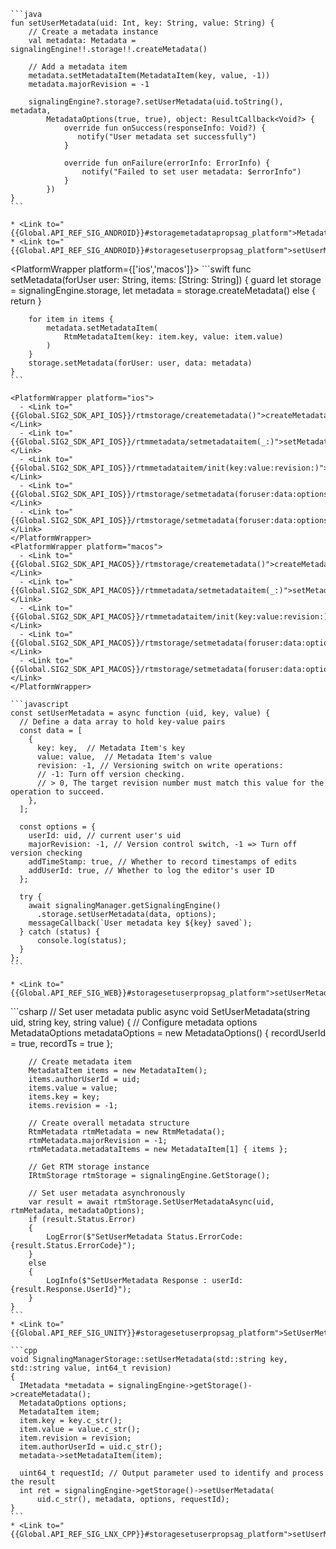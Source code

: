<PlatformWrapper platform='android'>

    ```java
    fun setUserMetadata(uid: Int, key: String, value: String) {
        // Create a metadata instance
        val metadata: Metadata = signalingEngine!!.storage!!.createMetadata()

        // Add a metadata item
        metadata.setMetadataItem(MetadataItem(key, value, -1))
        metadata.majorRevision = -1

        signalingEngine?.storage?.setUserMetadata(uid.toString(), metadata,
            MetadataOptions(true, true), object: ResultCallback<Void?> {
                override fun onSuccess(responseInfo: Void?) {
                   notify("User metadata set successfully")
                }

                override fun onFailure(errorInfo: ErrorInfo) {
                    notify("Failed to set user metadata: $errorInfo")
                }
            })
    }
    ```

    * <Link to="{{Global.API_REF_SIG_ANDROID}}#storagemetadatapropsag_platform">Metadata</Link>    
    * <Link to="{{Global.API_REF_SIG_ANDROID}}#storagesetuserpropsag_platform">setUserMetadata</Link>

</PlatformWrapper>

<PlatformWrapper platform={['ios','macos']}>
    ```swift
    func setMetadata(forUser user: String, items: [String: String]) {
        guard let storage = signalingEngine.storage,
              let metadata = storage.createMetadata()
        else { return }

        for item in items {
            metadata.setMetadataItem(
                RtmMetadataItem(key: item.key, value: item.value)
            )
        }
        storage.setMetadata(forUser: user, data: metadata)
    }
    ```

    <PlatformWrapper platform="ios">
      - <Link to="{{Global.SIG2_SDK_API_IOS}}/rtmstorage/createmetadata()">createMetadata()</Link>
      - <Link to="{{Global.SIG2_SDK_API_IOS}}/rtmmetadata/setmetadataitem(_:)">setMetadataItem(_:)</Link>
      - <Link to="{{Global.SIG2_SDK_API_IOS}}/rtmmetadataitem/init(key:value:revision:)">RtmMetadataItem(key:value:revision:)</Link>
      - <Link to="{{Global.SIG2_SDK_API_IOS}}/rtmstorage/setmetadata(foruser:data:options:)">setMetadata(forUser:data:options:)</Link>
      - <Link to="{{Global.SIG2_SDK_API_IOS}}/rtmstorage/setmetadata(foruser:data:options:completion:)">setMetadata(forUser:data:options:completion:)</Link>
    </PlatformWrapper>
    <PlatformWrapper platform="macos">
      - <Link to="{{Global.SIG2_SDK_API_MACOS}}/rtmstorage/createmetadata()">createMetadata()</Link>
      - <Link to="{{Global.SIG2_SDK_API_MACOS}}/rtmmetadata/setmetadataitem(_:)">setMetadataItem(_:)</Link>
      - <Link to="{{Global.SIG2_SDK_API_MACOS}}/rtmmetadataitem/init(key:value:revision:)">RtmMetadataItem(key:value:revision:)</Link>
      - <Link to="{{Global.SIG2_SDK_API_MACOS}}/rtmstorage/setmetadata(foruser:data:options:)">setMetadata(forUser:data:options:)</Link>
      - <Link to="{{Global.SIG2_SDK_API_MACOS}}/rtmstorage/setmetadata(foruser:data:options:completion:)">setMetadata(forUser:data:options:completion:)</Link>
    </PlatformWrapper>
</PlatformWrapper>

<PlatformWrapper platform = 'web'>

    ```javascript
    const setUserMetadata = async function (uid, key, value) {
      // Define a data array to hold key-value pairs
      const data = [
        {
          key: key,  // Metadata Item's key
          value: value,  // Metadata Item's value
          revision: -1, // Versioning switch on write operations:
          // -1: Turn off version checking.
          // > 0, The target revision number must match this value for the operation to succeed.
        },
      ];

      const options = {
        userId: uid, // current user's uid
        majorRevision: -1, // Version control switch, -1 => Turn off version checking
        addTimeStamp: true, // Whether to record timestamps of edits
        addUserId: true, // Whether to log the editor's user ID
      };

      try {
        await signalingManager.getSignalingEngine()
          .storage.setUserMetadata(data, options);
        messageCallback(`User metadata key ${key} saved`);
      } catch (status) {
          console.log(status);
      }
    };
    ```

    * <Link to="{{Global.API_REF_SIG_WEB}}#storagesetuserpropsag_platform">setUserMetadata</Link>    
</PlatformWrapper>
<PlatformWrapper platform = 'unity'>
    ```csharp
    // Set user metadata
    public async void SetUserMetadata(string uid, string key, string value)
    {
        // Configure metadata options
        MetadataOptions metadataOptions = new MetadataOptions()
        {
            recordUserId = true,
            recordTs = true
        };

        // Create metadata item
        MetadataItem items = new MetadataItem();
        items.authorUserId = uid;
        items.value = value;
        items.key = key;
        items.revision = -1;

        // Create overall metadata structure
        RtmMetadata rtmMetadata = new RtmMetadata();
        rtmMetadata.majorRevision = -1;
        rtmMetadata.metadataItems = new MetadataItem[1] { items };

        // Get RTM storage instance
        IRtmStorage rtmStorage = signalingEngine.GetStorage();

        // Set user metadata asynchronously
        var result = await rtmStorage.SetUserMetadataAsync(uid, rtmMetadata, metadataOptions);
        if (result.Status.Error)
        {
            LogError($"SetUserMetadata Status.ErrorCode:{result.Status.ErrorCode}");
        }
        else
        {
            LogInfo($"SetUserMetadata Response : userId:{result.Response.UserId}");
        }
    }
    ```
    * <Link to="{{Global.API_REF_SIG_UNITY}}#storagesetuserpropsag_platform">SetUserMetadataAsync</Link>
</PlatformWrapper>

<PlatformWrapper platform='linux-cpp'>

    ```cpp
    void SignalingManagerStorage::setUserMetadata(std::string key, std::string value, int64_t revision)
    {
      IMetadata *metadata = signalingEngine->getStorage()->createMetadata();
      MetadataOptions options;
      MetadataItem item;
      item.key = key.c_str();
      item.value = value.c_str();
      item.revision = revision;
      item.authorUserId = uid.c_str();
      metadata->setMetadataItem(item);
      
      uint64_t requestId; // Output parameter used to identify and process the result
      int ret = signalingEngine->getStorage()->setUserMetadata(
          uid.c_str(), metadata, options, requestId);
    } 
    ```
    * <Link to="{{Global.API_REF_SIG_LNX_CPP}}#storagesetuserpropsag_platform">setUserMetadata</Link>
</PlatformWrapper>
